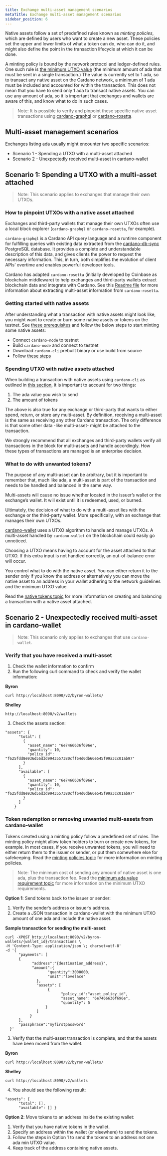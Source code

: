 ```yaml
---
title: Exchange multi-asset management scenarios
metaTitle: Exchange multi-asset management scenarios
sidebar_position: 6
---
```


Native assets follow a set of predefined rules known as _minting policies_,
which are defined by users who want to create a new asset. These policies set
the upper and lower limits of what a token can do, who can do it, and might also
define the point in the transaction lifecycle at which it can be done.

A minting policy is bound by the network protocol and ledger-defined rules. One
such rule is
[the minimum UTXO value](https://docs.cardano.org/native-tokens/minimum-ada-value-requirement)
(the minimum amount of ada that must be sent in a single transaction.) The value
is currently set to 1 ada, so to transact any native asset on the Cardano
network, a minimum of 1 ada must be included and accounted for within the
transaction. This does not mean that you have to send only 1 ada to transact
native assets. You can use any amount of ada, so it is important that exchanges
and wallets are aware of this, and know what to do in such cases.

> Note: It is possible to verify and pinpoint these specific native asset
> transactions using
> [cardano-graphql](https://github.com/input-output-hk/cardano-graphql#overview)
> or
> [cardano-rosetta](https://docs.cardano.org/cardano-components/cardano-rosetta/about-cardano-rosetta).

## Multi-asset management scenarios

Exchanges listing ada usually might encounter two specific scenarios:

- Scenario 1 - Spending a UTXO with a multi-asset attached
- Scenario 2 - Unexpectedly received multi-asset in cardano-wallet

## Scenario 1: Spending a UTXO with a multi-asset attached

> Note: This scenario applies to exchanges that manage their own UTXOs.

### How to pinpoint UTXOs with a native asset attached

Exchanges and third-party wallets that manage their own UTXOs often use a local
block explorer (`cardano-graphql` or `cardano-rosetta`, for example).

`cardano-graphql` is a Cardano API query language and a runtime component for
fulfilling queries with existing data extracted from the
[cardano-db-sync](https://github.com/input-output-hk/cardano-db-sync#cardano-db-sync)
PostgreSQL database. It provides a complete and understandable description of
this data, and gives clients the power to request the necessary information.
This, in turn, both simplifies the evolution of client APIs’ overtime and
enables powerful developer tools.

Cardano has adapted `cardano-rosetta` (initially developed by Coinbase as
blockchain middleware) to help exchanges and third-party wallets extract
blockchain data and integrate with Cardano. See this
[Readme file](https://github.com/input-output-hk/cardano-rosetta/blob/master/docs/multi-assets-support.md)
for more information about extracting multi-asset information from
`cardano-rosetta`.

### Getting started with native assets

After understanding what a transaction with native assets might look like, you
might want to create or burn some native assets or tokens on the testnet. See
[these prerequisites](https://docs.cardano.org/native-tokens/getting-started#prerequisites)
and follow the below steps to start minting some native assets:

- Connect `cardano-node` to testnet
- Build `cardano-node` and connect to testnet
- Download `cardano-cli` prebuilt binary or use build from source
- Follow [these steps](https://docs.cardano.org/native-tokens/getting-started)

### Spending UTXO with native assets attached

When building a transaction with native assets using `cardano-cli` as outlined
in
[this section](https://docs.cardano.org/native-tokens/getting-started/#example:mintinganewnativetoken),
it is important to account for two things:

1. The ada value you wish to send
2. The amount of tokens

The above is also true for any exchange or third-party that wants to either
spend, return, or store any multi-asset. By definition, receiving a multi-asset
is the same as receiving any other Cardano transaction. The only difference is
that some other data -like multi-asset- might be attached to the transaction.

We strongly recommend that all exchanges and third-party wallets verify all
transactions in the block for multi-assets and handle accordingly. How these
types of transactions are managed is an enterprise decision.

### What to do with unwanted tokens?

The purpose of any multi-asset can be arbitrary, but it is important to remember
that, much like ada, a multi-asset is part of the transaction and needs to be
handled and balanced in the same way.

Multi-assets will cause no issue whether located in the issuer’s wallet or the
exchange’s wallet. It will exist until it is redeemed, used, or burned.

Ultimately, the decision of what to do with a multi-asset lies with the exchange
or the third-party wallet. More specifically, with an exchange that manages
their own UTXOs.

[cardano-wallet](https://github.com/input-output-hk/cardano-wallet/releases)
uses a UTXO algorithm to handle and manage UTXOs. A multi-asset handled by
`cardano-wallet` on the blockchain could easily go unnoticed.

Choosing a UTXO means having to account for the asset attached to that UTXO. If
this extra input is not handled correctly, an out-of-balance error will occur.

You control what to do with the native asset. You can either return it to the
sender only if you know the address or alternatively you can move the native
asset to an address in your wallet adhering to the network guidelines and the
minimum UTXO value.

Read the
[native tokens topic](https://docs.cardano.org/native-tokens/getting-started#example:mintinganewnativetoken)
for more information on creating and balancing a transaction with a native asset
attached.

## Scenario 2 - Unexpectedly received multi-asset in cardano-wallet

> Note: This scenario only applies to exchanges that use `cardano-wallet`.

### Verify that you have received a multi-asset

1. Check the wallet information to confirm
2. Run the following curl command to check and verify the wallet information:

**Byron**

```
curl http://localhost:8090/v2/byron-wallets/
```

**Shelley**

```
http://localhost:8090/v2/wallets
```

3. Check the assets section:

```
"assets": {
      "total": [
        {
          "asset_name": "6e7466636f696e",
          "quantity": 10,
          "policy_id": "f625fdd8e936d56d3d9943557380cff64d0db66e545f99a3cc01ab97"
        }
      ],
      "available": [
        {
          "asset_name": "6e7466636f696e",
          "quantity": 10,
          "policy_id": "f625fdd8e936d56d3d9943557380cff64d0db66e545f99a3cc01ab97"
        }
      ]
    }
```

### Token redemption or removing unwanted multi-assets from cardano-wallet

Tokens created using a minting policy follow a predefined set of rules. The
minting policy might allow token holders to burn or create new tokens, for
example. In most cases, if you receive unwanted tokens, you will need to either
return them to the issuer or sender, or put them somewhere else for safekeeping.
Read the
[minting policies topic](https://cardano-ledger.readthedocs.io/en/latest/explanations/policies.html)
for more information on minting policies.

> Note: The minimum cost of sending any amount of native asset is one ada, plus
> the transaction fee. Read the
> [minimum ada value requirement topic](https://docs.cardano.org/native-tokens/minimum-ada-value-requirement)
> for more information on the minimum UTXO requirements.

**Option 1**: Send tokens back to the issuer or sender:

1. Verify the sender’s address or issuer’s address.
2. Create a JSON transaction in cardano-wallet with the minimum UTXO amount of
   one ada and include the native asset.

**Sample transaction for sending the multi-asset:**

```
curl -XPOST http://localhost:8090/v2/byron-wallets/{wallet_id}/transactions \
-H 'Content-Type: application/json \; charset=utf-8'
-d '{
      "payments": [
      {
            "address":"{destination_address}",
            "amount":{
                   "quantity":3000000,
                   "unit":"lovelace"
              },
              "assets": [
                   {
                         "policy_id":"asset_policy_id",
                         "asset_name": "6e7466636f696e",
                         "quantity": 5
                  }
              ]
           }
      ],
      "passphrase":"myfirstpassword"
  }'
```

3. Verify that the multi-asset transaction is complete, and that the assets have
   been moved from the wallet.

**Byron**

```
curl http://localhost:8090/v2/byron-wallets/
```

**Shelley**

```
curl http://localhost:8090/v2/wallets
```

4. You should see the following result:

```
"assets": {
      "total": [],
      "available": [] }
```

**Option 2**: Move tokens to an address inside the existing wallet:

1. Verify that you have native tokens in the wallet.
2. Specify an address within the wallet (or elsewhere) to send the tokens.
3. Follow the steps in Option 1 to send the tokens to an address not one ada min
   UTXO value.
4. Keep track of the address containing native assets.
